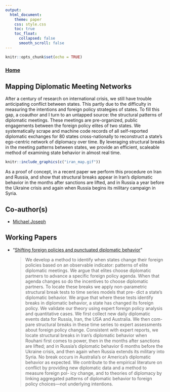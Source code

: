 ```yaml
---
output: 
  html_document:
    theme: paper 
    css: style.css
    toc: true
    toc_float:
      collapsed: false
      smooth_scroll: false
---
```


```r
knitr::opts_chunk$set(echo = TRUE)
```

### [Home](http://ericdunford.com/)

## Mapping Diplomatic Meeting Networks

After a century of research on international crisis, we still have trouble anticipating conflict between states. This partly due to the difficulty in measuring the intentions and foreign policy strategies of states. To fill this gap, a coauthor and I turn to an untapped source: the structural patterns of diplomatic meetings. These meetings are pre-organized, public engagements between the foreign policy elites of two states. We systematically scrape and machine code records of all self-reported diplomatic exchanges for 80 states cross-nationally to reconstruct a state’s ego-centric network of diplomacy over time. By leveraging structural breaks in the meeting patterns between states, we provide an efficient, scaleable method of examining state behavior in almost real time.

```r
knitr::include_graphics(c("iran_map.gif"))
```

As a proof of concept, in a recent paper we perform this procedure on Iran and Russia, and show that structural breaks appear in Iran’s diplomatic behavior in the months after sanctions are lifted, and in Russia a year before the Ukraine crisis and again when Russia begins its military campaign in Syria.

## Co-author(s)

- [Michael Joseph](https://www.michaelfjoseph.com/)

## Working Papers

- "<a href="Drafts/Dunford_and_Joseph_2018.pdf" target="_blank">Shifting foreign policies and punctuated diplomatic behavior</a>"<blockquote>We develop a method to identify when states change their foreign policies based on an observable indicator: patterns of elite diplomatic meetings. We argue that elites choose diplomatic partners to advance a specific foreign policy agenda. When that agenda changes so do the incentives to choose diplomatic partners. To locate these breaks we apply non-parametric structural break tests to time series models that pre- dict a state’s diplomatic behavior. We argue that where these tests identify breaks in diplomatic behavior, a state has changed its foreign policy. We validate our theory using expert foreign policy analysis and quantitative cases. We first collect new daily diplomatic events data for Russia, Iran, the USA and Australia. We then com- pare structural breaks in these time series to expert assessments about foreign policy change. Consistent with expert reports, we locate structural breaks in Iran’s diplomatic behavior when Rouhani first comes to power, then in the months after sanctions are lifted; and in Russia’s diplomatic behavior 6 months before the Ukraine crisis, and then again when Russia extends its military into Syria. No break occurs in Australia’s or America’s diplomatic behavior as expected. We contribute to the empirical literature on conflict by providing new diplomatic data and a method to measure foreign pol- icy change, and to theories of diplomacy by linking aggregated patterns of diplomatic behavior to foreign policy choices—not underlying intentions.</blockquote>

